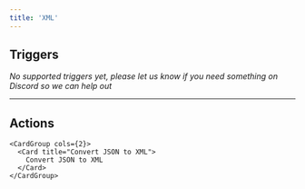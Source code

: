 ```yaml
---
title: 'XML'
---
```


## Triggers

*No supported triggers yet, please let us know if you need something on Discord so we can help out* 


---

## Actions


    <CardGroup cols={2}>
      <Card title="Convert JSON to XML">
        Convert JSON to XML
      </Card>
    </CardGroup>
  
